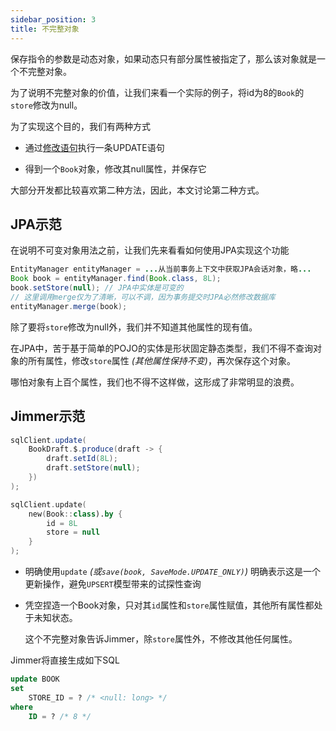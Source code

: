 ```yaml
---
sidebar_position: 3
title: 不完整对象
---
```



保存指令的参数是动态对象，如果动态只有部分属性被指定了，那么该对象就是一个不完整对象。

为了说明不完整对象的价值，让我们来看一个实际的例子，将id为8的`Book`的`store`修改为null。

为了实现这个目的，我们有两种方式

-   通过[修改语句](../update-statement)执行一条UPDATE语句

-   得到一个`Book`对象，修改其null属性，并保存它

大部分开发都比较喜欢第二种方法，因此，本文讨论第二种方式。

## JPA示范

在说明不可变对象用法之前，让我们先来看看如何使用JPA实现这个功能

```java title="JPA示范"
EntityManager entityManager = ...从当前事务上下文中获取JPA会话对象，略...
Book book = entityManager.find(Book.class, 8L);
book.setStore(null); // JPA中实体是可变的
// 这里调用merge仅为了清晰，可以不调，因为事务提交时JPA必然修改数据库
entityManager.merge(book);
```

除了要将`store`修改为null外，我们并不知道其他属性的现有值。

在JPA中，苦于基于简单的POJO的实体是形状固定静态类型，我们不得不查询对象的所有属性，修改`store`属性 *(其他属性保持不变)*，再次保存这个对象。

哪怕对象有上百个属性，我们也不得不这样做，这形成了非常明显的浪费。

## Jimmer示范

<Tabs groupId="language">
<TabItem value="java" label="Java">

```java
sqlClient.update(
    BookDraft.$.produce(draft -> {
        draft.setId(8L);
        draft.setStore(null);
    })
);
```

</TabItem>
<TabItem value="kotlin" label="Kotlin">

```kotlin
sqlClient.update(
    new(Book::class).by {
        id = 8L
        store = null
    }
);
```

</TabItem>
</Tabs>

-   明确使用`update` *(或`save(book, SaveMode.UPDATE_ONLY)`)* 明确表示这是一个更新操作，避免`UPSERT`模型带来的试探性查询

-   凭空捏造一个Book对象，只对其`id`属性和`store`属性赋值，其他所有属性都处于未知状态。

    这个不完整对象告诉Jimmer，除`store`属性外，不修改其他任何属性。

Jimmer将直接生成如下SQL

```sql
update BOOK
set
    STORE_ID = ? /* <null: long> */
where
    ID = ? /* 8 */
```